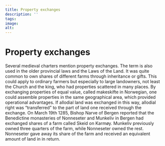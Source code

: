 ```yaml
---
title: Property exchanges
description: ''
tags:
image: 
alt: 
---
```



# Property exchanges

<Container stil="initial side">
    Several medieval charters mention property exchanges. 
    The term is also used in the older provincial laws and the Laws of the Land. 
    It was quite common to own shares of different farms through inheritance or gifts. 
    This could apply to ordinary farmers but especially to large landowners, not least the Church and the king, who had properties scattered in many places. 
    By exchanging properties of equal value, called makeskifte in Norwegian, one could assemble properties in the same geographical area, which provided operational advantages. 
    If allodial land was exchanged in this way, allodial right was “transferred” to the part of land one received through the exchange. 
    On March 19th 1285, Bishop Narve of Bergen reported that the Benedictine monasteries of Nonneseter and Munkeliv in Bergen had exchanged shares of a farm called Skeid on Karmøy. 
    Munkeliv previously owned three quarters of the farm, while Nonneseter owned the rest. 
    Nonneseter gave away its share of the farm and received an equivalent amount of land in in return.
</Container>